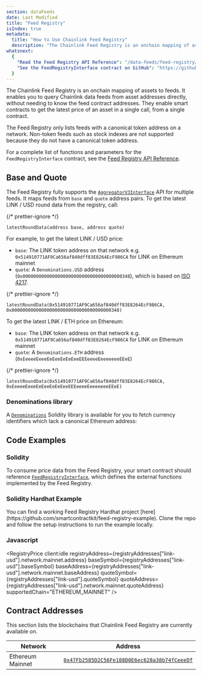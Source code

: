 ```yaml
---
section: dataFeeds
date: Last Modified
title: "Feed Registry"
isIndex: true
metadata:
  title: "How to Use Chainlink Feed Registry"
  description: "The Chainlink Feed Registry is an onchain mapping of assets to feeds. It allows users and DeFi protocols to query Chainlink data feeds from a given pair of asset and denomination addresses."
whatsnext:
  {
    "Read the Feed Registry API Reference": "/data-feeds/feed-registry/feed-registry-functions",
    "See the FeedRegistryInterface contract on GitHub": "https://github.com/smartcontractkit/chainlink/blob/develop/contracts/src/v0.8/interfaces/FeedRegistryInterface.sol",
  }
---
```




The Chainlink Feed Registry is an onchain mapping of assets to feeds. It enables you to query Chainlink data feeds from asset addresses directly, without needing to know the feed contract addresses. They enable smart contracts to get the latest price of an asset in a single call, from a single contract.

<ClickToZoom src="/files/feed-registry.png" />

<Aside type="note" title="Note">
  The Feed Registry only lists feeds with a canonical token address on a network. Non-token feeds such as stock indexes
  are not supported because they do not have a canonical token address.
</Aside>

For a complete list of functions and parameters for the `FeedRegistryInterface` contract, see the [Feed Registry API Reference](/data-feeds/feed-registry/feed-registry-functions).

## Base and Quote

The Feed Registry fully supports the [`AggregatorV3Interface`](https://github.com/smartcontractkit/chainlink/blob/develop/contracts/src/v0.8/shared/interfaces/AggregatorV3Interface.sol) API for multiple feeds. It maps feeds from `base` and `quote` address pairs. To get the latest LINK / USD round data from the registry, call:

{/* prettier-ignore */}
```solidity
latestRoundData(address base, address quote)
```

For example, to get the latest LINK / USD price:

- `base`: The LINK token address on that network e.g. `0x514910771AF9Ca656af840dff83E8264EcF986CA` for LINK on Ethereum mainnet
- `quote`: A `Denominations.USD` address (`0x0000000000000000000000000000000000000348`), which is based on [ISO 4217](https://en.wikipedia.org/wiki/ISO_4217).

{/* prettier-ignore */}
```solidity Mainnet
latestRoundData(0x514910771AF9Ca656af840dff83E8264EcF986CA, 0x0000000000000000000000000000000000000348)
```

To get the latest LINK / ETH price on Ethereum:

- `base`: The LINK token address on that network e.g. `0x514910771AF9Ca656af840dff83E8264EcF986CA` for LINK on Ethereum mainnet
- `quote`: A `Denominations.ETH` address (`0xEeeeeEeeeEeEeeEeEeEeeEEEeeeeEeeeeeeeEEeE`)

{/* prettier-ignore */}
```solidity Mainnet
latestRoundData(0x514910771AF9Ca656af840dff83E8264EcF986CA, 0xEeeeeEeeeEeEeeEeEeEeeEEEeeeeEeeeeeeeEEeE)
```

### Denominations library

A [`Denominations`](https://github.com/smartcontractkit/chainlink/blob/develop/contracts/src/v0.8/Denominations.sol) Solidity library is available for you to fetch currency identifiers which lack a canonical Ethereum address:

<CodeSample src="samples/FeedRegistry/Denominations.sol" />

## Code Examples

### Solidity

To consume price data from the Feed Registry, your smart contract should reference [`FeedRegistryInterface`](https://github.com/smartcontractkit/chainlink/blob/develop/contracts/src/v0.8/interfaces/FeedRegistryInterface.sol), which defines the external functions implemented by the Feed Registry.

<CodeSample src="samples/FeedRegistry/PriceConsumer.sol" />

### Solidity Hardhat Example

<Aside type="note" title="Note">
  You can find a working Feed Registry Hardhat project
  [here](https://github.com/smartcontractkit/feed-registry-example). Clone the repo and follow the setup instructions to
  run the example locally.
</Aside>

### Javascript

<CodeSample src="samples/FeedRegistry/PriceConsumer.js" />

<RegistryPrice
  client:idle
  registryAddress={registryAddresses["link-usd"].network.mainnet.address}
  baseSymbol={registryAddresses["link-usd"].baseSymbol}
  baseAddress={registryAddresses["link-usd"].network.mainnet.baseAddress}
  quoteSymbol={registryAddresses["link-usd"].quoteSymbol}
  quoteAddress={registryAddresses["link-usd"].network.mainnet.quoteAddress}
  supportedChain="ETHEREUM_MAINNET"
/>

## Contract Addresses

This section lists the blockchains that Chainlink Feed Registry are currently available on.

| Network          | Address                                                                                                                 |
| ---------------- | ----------------------------------------------------------------------------------------------------------------------- |
| Ethereum Mainnet | [`0x47Fb2585D2C56Fe188D0E6ec628a38b74fCeeeDf`](https://etherscan.io/address/0x47Fb2585D2C56Fe188D0E6ec628a38b74fCeeeDf) |
